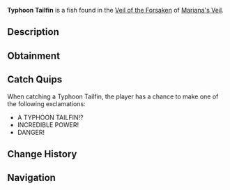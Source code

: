 {{FishInfobox
|image          = Typhoon Tailfin.png
|rarity         = Legendary
|sea            = First Sea
|location       = [[Veil of the Forsaken]]
|sublocation    = 
|sources        = Fishing Rod
|radar_location = 
|prog_speed     = -80
|xp             = 2800
|weather        = Rain
|time           = 
|season         = 
|bait           = Truffle Worm
|base_weight    = 3400
|base_value     = 9000
|weight_range   = 2200
|base_chance    = 5
|base_resil     = 10
}}
'''Typhoon Tailfin''' is a {{Rarity|Legendary}} fish found in the [[Veil of the Forsaken]] of [[Mariana's Veil]].

== Description ==
{{Description|A large fish with the power of a typhoon.|Bestiary Entry}}

== Obtainment ==
{{Description|Occasionally located in stormy weather conditions.|Bestiary Hint}}
{{Fish Availability|
Mariana's Veil/Scylla Hunt
Mariana's Veil/Veil of the Forsaken
|top_rods      = 
Great Rod of Oscar\83437.86\169081.76;
Astralhook Rod\76102.17\168729.68;
Ethereal Prism Rod\73587.46\164149.25;
Leviathan's Fang Rod\73287.66\174928.25;
Seraphic Rod\71974.33\170094.23;
Destiny Rod\55059.51\115231.05;
Heaven's Rod\51246.25\110315.37;
Free Spirit Rod\66395.48\191441.57;
Challenger's Rod\67792.89\171621.05;
Azure Of Lagoon\64868.11\171546.06;
Fang of the Eclipse\62125.6\170446.52;
Riptide Rod\45928.55\118778.06;
No-Life Rod\65128.94\166635.87;
Rod Of The Forgotten Fang\62688.13\149157.4;
Rod Of The Exalted One\53395.36\122903.09;
Blazebringer Rod\52419.3\138555.28;
Rod Of The Depths\51528.84\125190.54;
Trident Rod\51028.35\148708.83;
Zeus Rod\47557.84\125705.4;
Verdant Shear Rod\47396.31\129576.39;
Depthseeker Rod\45442.11\125674.56;
Avalanche Rod\38508.35\106995.45;
Volcanic Rod\37378.79\98800.03;
Steady Rod\12002.12\38041.84
|recommended   = Ethereal Prism Rod
}}

== Catch Quips ==
When catching a Typhoon Tailfin, the player has a chance to make one of the following exclamations:
* A TYPHOON TAILFIN!?
* INCREDIBLE POWER!
* DANGER!

== Change History ==
{{Change History|{{subst:Current Version}}}}

== Navigation ==
{{Fish Navbox|Veil of the Forsaken}}